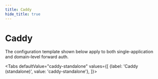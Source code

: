 ```yaml
---
title: Caddy
hide_title: true
---
```



# Caddy

The configuration template shown below apply to both single-application and domain-level forward auth.


<Placeholders />

<Tabs
  defaultValue="caddy-standalone"
  values={[
    {label: 'Caddy (standalone)', value: 'caddy-standalone'},
  ]}>
  <TabItem value="caddy-standalone">


<CaddyStandalone />

  </TabItem>
</Tabs>
